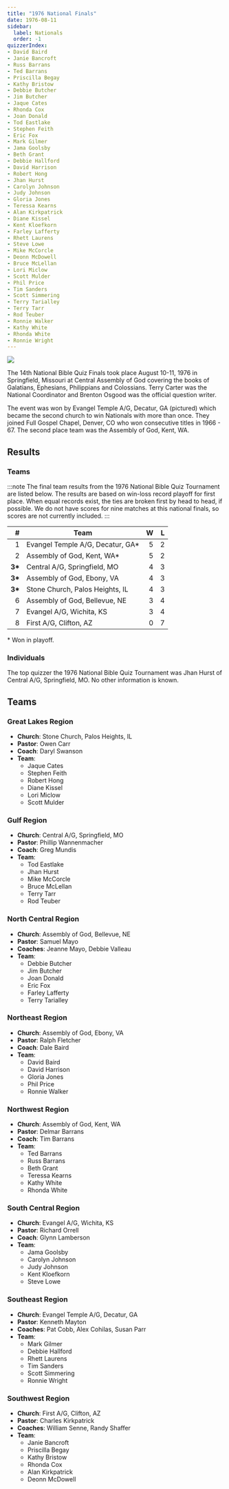 ```yaml
---
title: "1976 National Finals"
date: 1976-08-11
sidebar:
  label: Nationals
  order: -1
quizzerIndex:
- David Baird
- Janie Bancroft
- Russ Barrans
- Ted Barrans
- Priscilla Begay
- Kathy Bristow
- Debbie Butcher
- Jim Butcher
- Jaque Cates
- Rhonda Cox
- Joan Donald
- Tod Eastlake
- Stephen Feith
- Eric Fox
- Mark Gilmer
- Jama Goolsby
- Beth Grant
- Debbie Hallford
- David Harrison
- Robert Hong
- Jhan Hurst
- Carolyn Johnson
- Judy Johnson
- Gloria Jones
- Teressa Kearns
- Alan Kirkpatrick
- Diane Kissel
- Kent Kloefkorn
- Farley Lafferty
- Rhett Laurens
- Steve Lowe
- Mike McCorcle
- Deonn McDowell
- Bruce McLellan
- Lori Miclow
- Scott Mulder
- Phil Price
- Tim Sanders
- Scott Simmering
- Terry Tarialley
- Terry Tarr
- Rod Teuber
- Ronnie Walker
- Kathy White
- Rhonda White
- Ronnie Wright
---
```


![](/assets/1976/GA-Decatur.jpg)

The 14th National Bible Quiz Finals took place August 10-11, 1976 in Springfield, Missouri at Central Assembly of God covering the books of Galatians, Ephesians, Philippians and Colossians. Terry Carter was the National Coordinator and Brenton Osgood was the official question writer.

The event was won by Evangel Temple A/G, Decatur, GA (pictured) which became the second church to win Nationals with more than once. They joined Full Gospel Chapel, Denver, CO who won consecutive titles in 1966 - 67. The second place team was the Assembly of God, Kent, WA.

## Results

### Teams

:::note
The final team results from the 1976 National Bible Quiz Tournament are listed below. The results are based on win-loss record playoff for first place. When equal records exist, the ties are broken first by head to head, if possible. We do not have scores for nine matches at this national finals, so scores are not currently included.
:::

|       # | Team                             |    W |    L |
| ------: | -------------------------------- | ---: | ---: |
|       1 | Evangel Temple A/G, Decatur, GA* |    5 |    2 |
|       2 | Assembly of God, Kent, WA*       |    5 |    2 |
| **3\*** | Central A/G, Springfield, MO     |    4 |    3 |
| **3\*** | Assembly of God, Ebony, VA       |    4 |    3 |
| **3\*** | Stone Church, Palos Heights, IL  |    4 |    3 |
|       6 | Assembly of God, Bellevue, NE    |    3 |    4 |
|       7 | Evangel A/G, Wichita, KS         |    3 |    4 |
|       8 | First A/G, Clifton, AZ           |    0 |    7 |

\* Won in playoff.

### Individuals

The top quizzer the 1976 National Bible Quiz Tournament was Jhan Hurst of Central A/G, Springfield, MO. No other information is known.

## Teams

### Great Lakes Region

* **Church**: Stone Church, Palos Heights, IL
* **Pastor**: Owen Carr
* **Coach**: Daryl Swanson
* **Team**:
    * Jaque Cates
    * Stephen Feith
    * Robert Hong
    * Diane Kissel
    * Lori Miclow
    * Scott Mulder

### Gulf Region

* **Church**: Central A/G, Springfield, MO
* **Pastor**: Phillip Wannenmacher
* **Coach**: Greg Mundis
* **Team**:
    * Tod Eastlake
    * Jhan Hurst
    * Mike McCorcle
    * Bruce McLellan
    * Terry Tarr
    * Rod Teuber

### North Central Region

* **Church**: Assembly of God, Bellevue, NE
* **Pastor**: Samuel Mayo
* **Coaches**: Jeanne Mayo, Debbie Valleau
* **Team**:
    * Debbie Butcher
    * Jim Butcher
    * Joan Donald
    * Eric Fox
    * Farley Lafferty
    * Terry Tarialley

### Northeast Region

* **Church**: Assembly of God, Ebony, VA
* **Pastor**: Ralph Fletcher
* **Coach**: Dale Baird
* **Team**:
    * David Baird
    * David Harrison
    * Gloria Jones
    * Phil Price
    * Ronnie Walker

### Northwest Region

* **Church**: Assembly of God, Kent, WA
* **Pastor**: Delmar Barrans
* **Coach**: Tim Barrans
* **Team**:
    * Ted Barrans
    * Russ Barrans
    * Beth Grant
    * Teressa Kearns
    * Kathy White
    * Rhonda White

### South Central Region

* **Church**: Evangel A/G, Wichita, KS
* **Pastor**: Richard Orrell
* **Coach**: Glynn Lamberson
* **Team**:
    * Jama Goolsby
    * Carolyn Johnson
    * Judy Johnson
    * Kent Kloefkorn
    * Steve Lowe

### Southeast Region

* **Church**: Evangel Temple A/G, Decatur, GA
* **Pastor**: Kenneth Mayton
* **Coaches**: Pat Cobb, Alex Cohilas, Susan Parr
* **Team**:
    * Mark Gilmer
    * Debbie Hallford
    * Rhett Laurens
    * Tim Sanders
    * Scott Simmering
    * Ronnie Wright

### Southwest Region

* **Church**: First A/G, Clifton, AZ
* **Pastor**: Charles Kirkpatrick
* **Coaches**: William Senne, Randy Shaffer
* **Team**:
    * Janie Bancroft
    * Priscilla Begay
    * Kathy Bristow
    * Rhonda Cox
    * Alan Kirkpatrick
    * Deonn McDowell
